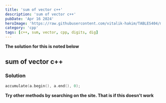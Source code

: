 ```yaml
---
title: 'sum of vector c++'
description: 'sum of vector c++'
pubDate: 'Apr 16 2024'
heroImage: 'https://raw.githubusercontent.com/vitalik-hakim/TABLES404/main/error_b/c++.png'
category: 'cpp'
tags: [c++, sum, vector, cpp, digits, dig]
---
```


**The solution for this is noted below**

## sum of vector c++

### Solution

```cpp
accumulate(a.begin(), a.end(), 0);
```

**Try other methods by searching on the site. That is if this doesn't work**
